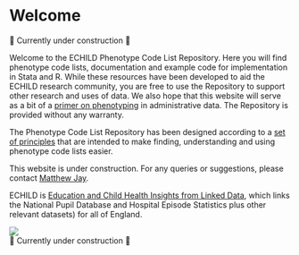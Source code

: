 # Welcome {.unnumbered}

🚧 Currently under construction 🚧

Welcome to the ECHILD Phenotype Code List Repository. Here you will find phenotype code lists, documentation and example code for implementation in Stata and R. While these resources have been developed to aid the ECHILD research community, you are free to use the Repository to support other research and uses of data. We also hope that this website will serve as a bit of a [primer on phenotyping](primer.qmd) in administrative data. The Repository is provided without any warranty.

The Phenotype Code List Repository has been designed according to a [set of principles](principles.qmd) that are intended to make finding, understanding and using phenotype code lists easier.

This website is under construction. For any queries or suggestions, please contact
[Matthew Jay](mailto:matthew.jay@ucl.ac.uk).

ECHILD is [Education and Child Health Insights from Linked Data](https://www.echild.ac.uk), which links the National Pupil Database and Hospital Episode Statistics plus other relevant datasets) for all of England.

![](static/echild-intro.png){fig-alt="The ECHILD logo."}    
🚧 Currently under construction 🚧
